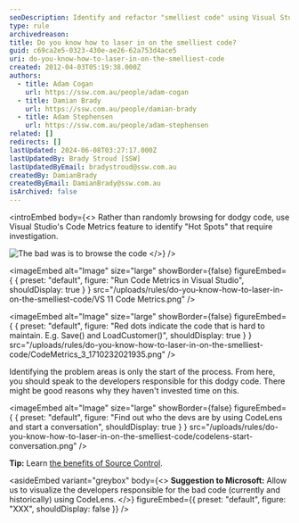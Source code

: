 ```yaml
---
seoDescription: Identify and refactor "smelliest code" using Visual Studio's Code Metrics to pinpoint hotspots, then collaborate with responsible developers.
type: rule
archivedreason:
title: Do you know how to laser in on the smelliest code?
guid: c69ca2e5-0323-430e-ae26-62a753d4ace5
uri: do-you-know-how-to-laser-in-on-the-smelliest-code
created: 2012-04-03T05:19:38.000Z
authors:
  - title: Adam Cogan
    url: https://ssw.com.au/people/adam-cogan
  - title: Damian Brady
    url: https://ssw.com.au/people/damian-brady
  - title: Adam Stephensen
    url: https://ssw.com.au/people/adam-stephensen
related: []
redirects: []
lastUpdated: 2024-06-08T03:27:17.000Z
lastUpdatedBy: Brady Stroud [SSW]
lastUpdatedByEmail: bradystroud@ssw.com.au
createdBy: DamianBrady
createdByEmail: DamianBrady@ssw.com.au
isArchived: false
---
```


<introEmbed
  body={<>
Rather than randomly browsing for dodgy code, use Visual Studio's Code Metrics feature to identify "Hot Spots" that require investigation.

![The bad was is to browse the code](/uploads/rules/do-you-know-how-to-laser-in-on-the-smelliest-code/lotto-balls.jpeg)
  </>}
/>

<imageEmbed
  alt="Image"
  size="large"
  showBorder={false}
  figureEmbed={ {
    preset: "default",
    figure: "Run Code Metrics in Visual Studio",
    shouldDisplay: true
  } }
  src="/uploads/rules/do-you-know-how-to-laser-in-on-the-smelliest-code/VS 11 Code Metrics.png"
/>


<imageEmbed
  alt="Image"
  size="large"
  showBorder={false}
  figureEmbed={ {
    preset: "default",
    figure: "Red dots indicate the code that is hard to maintain. E.g. Save() and LoadCustomer()",
    shouldDisplay: true
  } }
  src="/uploads/rules/do-you-know-how-to-laser-in-on-the-smelliest-code/CodeMetrics_3_1710232021935.png"
/>

Identifying the problem areas is only the start of the process. From here, you should speak to the developers responsible for this dodgy code. There might be good reasons why they haven't invested time on this.


<imageEmbed
  alt="Image"
  size="large"
  showBorder={false}
  figureEmbed={ {
    preset: "default",
    figure: "Find out who the devs are by using CodeLens and start a conversation",
    shouldDisplay: true
  } }
  src="/uploads/rules/do-you-know-how-to-laser-in-on-the-smelliest-code/codelens-start-conversation.png"
/>

**Tip:** Learn [the benefits of Source Control](/do-you-know-the-benefits-of-using-source-control).

<asideEmbed
  variant="greybox"
  body={<>
    **Suggestion to Microsoft:** Allow us to visualize the developers responsible for the bad code (currently and historically) using CodeLens.
  </>}
  figureEmbed={{
    preset: "default",
    figure: "XXX",
    shouldDisplay: false
  }}
/>
